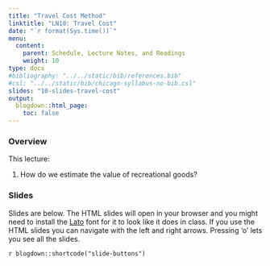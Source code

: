 ```yaml
---
title: "Travel Cost Method"
linktitle: "LN10: Travel Cost"
date: "`r format(Sys.time())`"
menu:
  content:
    parent: Schedule, Lecture Notes, and Readings
    weight: 10
type: docs
#bibliography: "../../static/bib/references.bib"
#csl: "../../static/bib/chicago-syllabus-no-bib.csl"
slides: "10-slides-travel-cost"
output:
  blogdown::html_page:
    toc: false
---
```


### Overview

This lecture:

1. How do we estimate the value of recreational goods?

### Slides

Slides are below. 
The HTML slides will open in your browser and you might need to install the [Lato](https://fonts.google.com/specimen/Lato) font for it to look like it does in class.
If you use the HTML slides you can navigate with the left and right arrows.
Pressing 'o' lets you see all the slides.

`r blogdown::shortcode("slide-buttons")`

